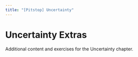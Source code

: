 ```yaml
---
title: "[Pitstop] Uncertainty"
---
```


# Uncertainty Extras

Additional content and exercises for the Uncertainty chapter.

<script async src="https://talk.hyvor.com/embed/embed.js" type="module"></script>
<hyvor-talk-comments
	website-id="13014"
	page-id="ch04-uncertainty-extras"
></hyvor-talk-comments>
